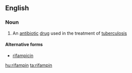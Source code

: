 ==English==

===Noun===
{{en-noun|-}}

# {{context|medicine|lang=en}} An [[antibiotic]] [[drug]] used in the treatment of [[tuberculosis]]

====Alternative forms====
* [[rifampicin]]

[[hu:rifampin]]
[[ta:rifampin]]